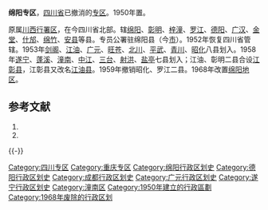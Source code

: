 '''绵阳专区'''，[[四川省|四川省]]已撤消的[[专区|专区]]。1950年置。

原属[[川西行署区|川西行署区]]，在今四川省北部。辖[[绵阳县|绵阳]]、[[彰明县|彰明]]、[[梓潼县|梓潼]]、[[罗江县|罗江]]、[[德阳县_(唐朝)|德阳]]、[[广汉县|广汉]]、[[金堂县|金堂]]、[[什邡县|什邡]]、[[绵竹县|绵竹]]、[[安县|安县]]等县。专员公署驻绵阳县（今[[绵阳市|市]]）。1952年恢复四川省管辖。1953年[[剑阁县|剑阁]]、[[江油县|江油]]、[[广元县|广元]]、[[旺苍县|旺苍]]、[[北川县|北川]]、[[平武县|平武]]、[[青川县|青川]]、[[昭化县|昭化]]八县划入。1958年[[遂宁县|遂宁]]、[[蓬溪县|蓬溪]]、[[潼南县|潼南]]、[[中江县|中江]]、[[三台县|三台]]、[[射洪县|射洪]]、[[盐亭县|盐亭]]七县划入；江油、彰明二县合设[[江彰县|江彰县]]，江彰县又改名[[江油县|江油县]]。1959年撤销昭化、罗江二县。1968年改置[[绵阳地区|绵阳地区]]。

== 参考文献 ==
# {{Cite book | author = 戴均良等 | title = 《中国古今地名大词典》 | location = 上海 | publisher = 上海辞书出版社 | date = 2005 | language = zh-hans }}
# {{Cite book | author = 史为乐 | title = 《中华人民共和国政区沿革（1949-2002）》 | location = 北京 | publisher = 人民出版社 | date = 2006 | language = zh-hans }}
{{reflist}}
{{中华人民共和国行政区划小作品}}
{{-}}
{{四川省历史二级政区|nocat}}
[[Category:四川专区|Category:四川专区]]
[[Category:重庆专区|Category:重庆专区]]
[[Category:绵阳行政区划史|Category:绵阳行政区划史]]
[[Category:德阳行政区划史|Category:德阳行政区划史]]
[[Category:成都行政区划史|Category:成都行政区划史]]
[[Category:广元行政区划史|Category:广元行政区划史]]
[[Category:遂宁行政区划史|Category:遂宁行政区划史]]
[[Category:潼南区|Category:潼南区]]
[[Category:1950年建立的行政區劃|Category:1950年建立的行政區劃]]
[[Category:1968年废除的行政区划|Category:1968年废除的行政区划]]